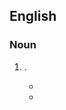 {{also|Coney Island}}
==English==

===Noun===
{{en-noun}}

# {{alt caps|en|Coney Island|t=[[hot dog]]}}.
#* {{quote-book|en|year=2002|author=Joe David Brown|title=Paper Moon|publisher=Thunder's Mouth Press,|isbn=1568582307|page=6
|passage=He knew there wasn't anything I liked better than a '''coney island''' and a strawberry Nehi.}}
#* {{quote-book|en|year=2004|author=William J. Coughlin|title=Death Penalty|publisher=St. Martin's Press|isbn=0312933576|page=125
|passage="I'll buy you a '''coney island'''...."}}
